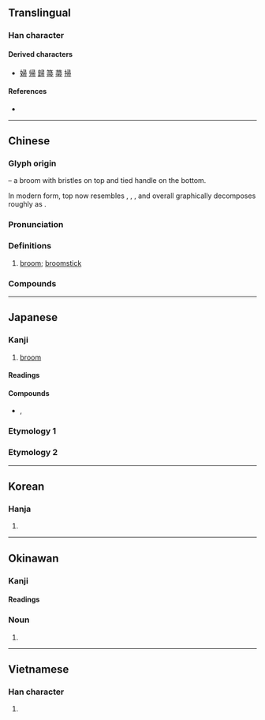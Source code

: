 {{also|菷}}
{{character info/new}}
==Translingual==

===Han character===
{{Han char|rn=50|rad=巾|as=05|sn=8|four=17227|canj=SMBLB|ids=⿳彐冖巾}}

====Derived characters====
* [[婦]] [[帰]] [[歸]] [[箒]] [[菷]] [[掃]]

====References====
* {{Han ref|kx=0330.060|dkj=08854|dj=0635.250|hdz=10735.100|uh=5E1A|ud=24090|bh=A9AA|bd=43434}}

----

==Chinese==
{{zh-forms|alt=箒,菷,𦲅}}

===Glyph origin===
{{Han etyl}}
{{liushu|p}} – a broom with bristles on top and tied handle on the bottom.

In modern form, top now resembles {{zh-l|*聿|hand}}, {{zh-l|*肀|brush}}, {{zh-l|*彐}}, and overall graphically decomposes roughly as {{Han compound|肀|冖|巾}}.

===Pronunciation===
{{zh-pron
|m=zhǒu
|c=zaau2,zau2
|mn=qz,tw,xm,zz:chiú/qz,tw,xm,zz:chhiú
|mn_note=chiú - literary; chhiú - vernacular
|w=2tseu
|mc=y
|oc=y
|ma=
|cat=n
}}

===Definitions===
{{zh-hanzi}}

# [[broom]]; [[broomstick]]

===Compounds===
{{zh-der|堊帚|執箕帚|千金敝帚|帚星|弊帚自珍|弊帚千金|奉箕帚|剔帚|掃帚|掃愁帚|敝帚自珍|掃帚星|敝帚千金|炊帚|筅帚|雞毛打帚|蠅帚子|電帚|雲帚|笤帚|雞毛帚|草帚兒|鐵掃帚|苕帚|箕帚之使|箕帚}}

----

==Japanese==

===Kanji===
{{ja-kanji|grade=|rs=巾05}}

# [[broom]]

====Readings====
{{ja-readings
|goon=す
|kanon=しゅう
|kanyoon=そう
|kun=ほうき-
}}

====Compounds====
{{der-top|Compounds}}
* {{ja-r|箕帚|きしゅう}}, {{ja-r|箕帚|きそう}}
{{der-bottom}}

{{wikipedia|lang=ja}}

===Etymology 1===
{{ja-kanjitab|ほうき|yomi=k}}
{{ja-see|箒}}

===Etymology 2===
{{ja-kanjitab|ははき|yomi=irr}}
{{ja-see|箒}}

----

==Korean==

===Hanja===
{{ko-hanja|hangeul=추|rv=chu|mr=ch'u}}

# {{rfdef|ko|sort=巾05}}

----

==Okinawan==

===Kanji===
{{ryu-kanji}}

====Readings====
{{ryu-readings
|kun=ほーち-
}}

===Noun===
{{head|ryu|noun|hiragana|ほーち|romaji|hōchi|sort=ほおち}}

# {{alternative form of|ryu|箒|tr=hōchi}}

----

==Vietnamese==

===Han character===
{{vi-hantu|[[chổi]], [[trửu]]|rs=巾05}}

# {{rfdef|vi|sort=巾05}}